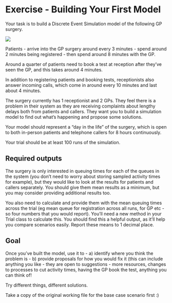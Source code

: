
# Exercise - Building Your First Model

Your task is to build a Discrete Event Simulation model of the following GP surgery.

![](images/exercise_gp.png)

Patients
- arrive into the GP surgery around every 3 minutes
- spend around 2 minutes being registered
- then spend around 8 minutes with the GP.

Around a quarter of patients need to book a test at reception after they’ve seen the GP, and this takes around 4 minutes.

In addition to registering patients and booking tests, receptionists also answer incoming calls, which come in around every 10 minutes and last about 4 minutes.

The surgery currently has 1 receptionist and 2 GPs.  They feel there is a problem in their system as they are receiving complaints about lengthy delays both from patients and callers.  They want you to build a simulation model to find out what’s happening and propose some solutions.

Your model should represent a “day in the life” of the surgery, which is open to both in-person patients and telephone callers for 8 hours continuously.

Your trial should be at least 100 runs of the simulation.

## Required outputs

The surgery is only interested in queuing times for each of the queues in the system (you don’t need to worry about storing sampled activity times for example), but they would like to look at the results for patients and callers separately.  You should give them mean results as a minimum, but you may consider providing additional results too.

You also need to calculate and provide them with the mean queuing times across the trial (eg mean queue for registration across all runs, for GP etc - so four numbers that you would report).  You’ll need a new method in your Trial class to calculate this.  You should find this a helpful output, as it’ll help you compare scenarios easily.  Report these means to 1 decimal place.

## Goal

Once you’ve built the model, use it to
- a) identify where you think the problem is
- b) provide proposals for how you would fix it (this can include anything you like - they are open to suggestions - more resources, changes to processes to cut activity times, having the GP book the test, anything you can think of!

Try different things, different solutions.

:::{.callout-tip}
Take a copy of the original working file for the base case scenario first :)
:::
